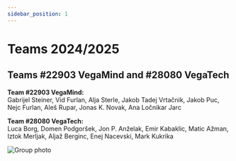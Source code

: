 ```yaml
---
sidebar_position: 1
---
```


# Teams 2024/2025
## Teams #22903 VegaMind and #28080 VegaTech
**Team #22903 VegaMind:**<br/>
Gabrijel Steiner, Vid Furlan, Alja Sterle, Jakob Tadej Vrtačnik, Jakob Puc, Nejc Furlan, Aleš Rupar, Jonas K. Novak, Ana Ločnikar Jarc

**Team #28080 VegaTech:**<br/>
Luca Borg, Domen Podgoršek, Jon P. Anželak, Emir Kabaklic, Matic Ažman, Iztok Merljak, Aljaž Berginc, Enej Nacevski,
Mark Kukrika

![Group photo](img/2024-2025/group.jpg)
